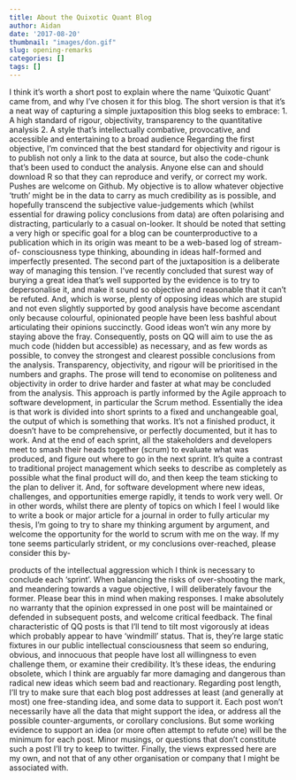 ```yaml
---
title: About the Quixotic Quant Blog
author: Aidan
date: '2017-08-20'
thumbnail: "images/don.gif"
slug: opening-remarks
categories: []
tags: []
---
```



I think it’s worth a short post to explain where the name ‘Quixotic Quant’ came from, and why I’ve chosen it for this blog. The short version is that it’s a neat way of capturing a simple juxtaposition this blog seeks to embrace:
1. A high standard of rigour, objectivity, transparency to the quantitative analysis
2. A style that’s intellectually combative, provocative, and accessible and entertaining to a broad audience
Regarding the first objective, I’m convinced that the best standard for objectivity and rigour is to
publish not only a link to the data at source, but also the code-chunk that’s been used to conduct
the analysis. Anyone else can and should download R so that they can reproduce and verify, or
correct my work. Pushes are welcome on Github. My objective is to allow whatever objective
‘truth’ might be in the data to carry as much credibility as is possible, and hopefully transcend the
subjective value-judgements which (whilst essential for drawing policy conclusions from data) are
often polarising and distracting, particularly to a casual on-looker.
It should be noted that setting a very high or specific goal for a blog can be counterproductive to a
publication which in its origin was meant to be a web-based log of stream-of- consciousness type
thinking, abounding in ideas half-formed and imperfectly presented.
The second part of the juxtaposition is a deliberate way of managing this tension. I’ve recently
concluded that surest way of burying a great idea that’s well supported by the evidence is to try to
depersonalise it, and make it sound so objective and reasonable that it can’t be refuted. And, which
is worse, plenty of opposing ideas which are stupid and not even slightly supported by good analysis
have become ascendant only because colourful, opinionated people have been less bashful about
articulating their opinions succinctly. Good ideas won’t win any more by staying above the fray.
Consequently, posts on QQ will aim to use the as much code (hidden but accessible) as necessary,
and as few words as possible, to convey the strongest and clearest possible conclusions from the
analysis. Transparency, objectivity, and rigour will be prioritised in the numbers and graphs. The
prose will tend to economise on politeness and objectivity in order to drive harder and faster at
what may be concluded from the analysis.
This approach is partly informed by the Agile approach to software development, in particular the
Scrum method. Essentially the idea is that work is divided into short sprints to a fixed and
unchangeable goal, the output of which is something that works. It’s not a finished product, it
doesn’t have to be comprehensive, or perfectly documented, but it has to work. And at the end of
each sprint, all the stakeholders and developers meet to smash their heads together (scrum) to
evaluate what was produced, and figure out where to go in the next sprint. It’s quite a contrast to
traditional project management which seeks to describe as completely as possible what the final
product will do, and then keep the team sticking to the plan to deliver it. And, for software
development where new ideas, challenges, and opportunities emerge rapidly, it tends to work very
well.
Or in other words, whilst there are plenty of topics on which I feel I would like to write a book or
major article for a journal in order to fully articular my thesis, I’m going to try to share my thinking
argument by argument, and welcome the opportunity for the world to scrum with me on the way. If
my tone seems particularly strident, or my conclusions over-reached, please consider this by-

products of the intellectual aggression which I think is necessary to conclude each ‘sprint’. When
balancing the risks of over-shooting the mark, and meandering towards a vague objective, I will
deliberately favour the former. Please bear this in mind when making responses. I make absolutely
no warranty that the opinion expressed in one post will be maintained or defended in subsequent
posts, and welcome critical feedback.
The final characteristic of QQ posts is that I’ll tend to tilt most vigorously at ideas which probably
appear to have ‘windmill’ status. That is, they’re large static fixtures in our public intellectual
consciousness that seem so enduring, obvious, and innocuous that people have lost all willingness to
even challenge them, or examine their credibility. It’s these ideas, the enduring obsolete, which I
think are arguably far more damaging and dangerous than radical new ideas which seem bad and
reactionary.
Regarding post length, I’ll try to make sure that each blog post addresses at least (and generally at
most) one free-standing idea, and some data to support it. Each post won’t necessarily have all the
data that might support the idea, or address all the possible counter-arguments, or corollary
conclusions. But some working evidence to support an idea (or more often attempt to refute one)
will be the minimum for each post. Minor musings, or questions that don’t constitute such a post
I’ll try to keep to twitter.
Finally, the views expressed here are my own, and not that of any other organisation or company
that I might be associated with.